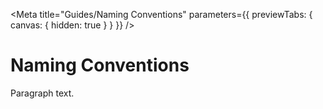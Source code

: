 
<Meta
  title="Guides/Naming Conventions"
  parameters={{ previewTabs: { canvas: { hidden: true } } }}
/>

# Naming Conventions

Paragraph text.
